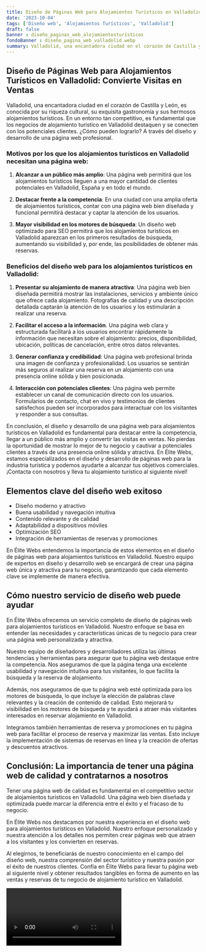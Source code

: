 ```yaml
---
title: Diseño de Páginas Web para Alojamientos Turísticos en Valladolid
date: '2023-10-04'
tags: ['Diseño web', 'Alojamientos Turísticos', 'Valladolid']
draft: false
banner : diseño_paginas_web_alojamientosturísticos
fondoBanner : diseño_pagina_web_valladolid.webp
summary: Valladolid, una encantadora ciudad en el corazón de Castilla y León, es conocida por su riqueza cultural, su exquisita gastronomía y sus hermosos alojamientos turísticos. En un entorno tan competitivo, es fundamental que los negocios de alojamiento turístico en Valladolid destaquen y se conecten con los potenciales clientes. ¿Cómo pueden lograrlo? A través del diseño y desarrollo de una página web profesional.
---
```


## Diseño de Páginas Web para Alojamientos Turísticos en Valladolid: Convierte Visitas en Ventas

Valladolid, una encantadora ciudad en el corazón de Castilla y León, es conocida por su riqueza cultural, su exquisita gastronomía y sus hermosos alojamientos turísticos. En un entorno tan competitivo, es fundamental que los negocios de alojamiento turístico en Valladolid destaquen y se conecten con los potenciales clientes. ¿Cómo pueden lograrlo? A través del diseño y desarrollo de una página web profesional.

### Motivos por los que los alojamientos turísticos en Valladolid necesitan una página web:

1. **Alcanzar a un público más amplio**: Una página web permitirá que los alojamientos turísticos lleguen a una mayor cantidad de clientes potenciales en Valladolid, España y en todo el mundo.

2. **Destacar frente a la competencia**: En una ciudad con una amplia oferta de alojamientos turísticos, contar con una página web bien diseñada y funcional permitirá destacar y captar la atención de los usuarios.

3. **Mayor visibilidad en los motores de búsqueda**: Un diseño web optimizado para SEO permitirá que los alojamientos turísticos en Valladolid aparezcan en los primeros resultados de búsqueda, aumentando su visibilidad y, por ende, las posibilidades de obtener más reservas.

### Beneficios del diseño web para los alojamientos turísticos en Valladolid:

1. **Presentar su alojamiento de manera atractiva**: Una página web bien diseñada permitirá mostrar las instalaciones, servicios y ambiente único que ofrece cada alojamiento. Fotografías de calidad y una descripción detallada captarán la atención de los usuarios y los estimularán a realizar una reserva.

2. **Facilitar el acceso a la información**. Una página web clara y estructurada facilitará a los usuarios encontrar rápidamente la información que necesitan sobre el alojamiento: precios, disponibilidad, ubicación, políticas de cancelación, entre otros datos relevantes.

3. **Generar confianza y credibilidad**: Una página web profesional brinda una imagen de confianza y profesionalidad. Los usuarios se sentirán más seguros al realizar una reserva en un alojamiento con una presencia online sólida y bien posicionada.

4. **Interacción con potenciales clientes**: Una página web permite establecer un canal de comunicación directo con los usuarios. Formularios de contacto, chat en vivo y testimonios de clientes satisfechos pueden ser incorporados para interactuar con los visitantes y responder a sus consultas.

En conclusión, el diseño y desarrollo de una página web para alojamientos turísticos en Valladolid es fundamental para destacar entre la competencia, llegar a un público más amplio y convertir las visitas en ventas. No pierdas la oportunidad de mostrar lo mejor de tu negocio y cautivar a potenciales clientes a través de una presencia online sólida y atractiva. En Élite Webs, estamos especializados en el diseño y desarrollo de páginas web para la industria turística y podemos ayudarte a alcanzar tus objetivos comerciales. ¡Contacta con nosotros y lleva tu alojamiento turístico al siguiente nivel!

<GifSeo />

<Cta />

## Elementos clave del diseño web exitoso

- Diseño moderno y atractivo
- Buena usabilidad y navegación intuitiva
- Contenido relevante y de calidad
- Adaptabilidad a dispositivos móviles
- Optimización SEO
- Integración de herramientas de reservas y promociones

En Élite Webs entendemos la importancia de estos elementos en el diseño de páginas web para alojamientos turísticos en Valladolid. Nuestro equipo de expertos en diseño y desarrollo web se encargará de crear una página web única y atractiva para tu negocio, garantizando que cada elemento clave se implemente de manera efectiva.

## Cómo nuestro servicio de diseño web puede ayudar

En Élite Webs ofrecemos un servicio completo de diseño de páginas web para alojamientos turísticos en Valladolid. Nuestro enfoque se basa en entender las necesidades y características únicas de tu negocio para crear una página web personalizada y atractiva.

Nuestro equipo de diseñadores y desarrolladores utiliza las últimas tendencias y herramientas para asegurar que tu página web destaque entre la competencia. Nos aseguramos de que la página tenga una excelente usabilidad y navegación intuitiva para tus visitantes, lo que facilita la búsqueda y la reserva de alojamiento.

Además, nos aseguramos de que tu página web esté optimizada para los motores de búsqueda, lo que incluye la elección de palabras clave relevantes y la creación de contenido de calidad. Esto mejorará tu visibilidad en los motores de búsqueda y te ayudará a atraer más visitantes interesados en reservar alojamiento en Valladolid.

Integramos también herramientas de reserva y promociones en tu página web para facilitar el proceso de reserva y maximizar las ventas. Esto incluye la implementación de sistemas de reservas en línea y la creación de ofertas y descuentos atractivos.

## Conclusión: La importancia de tener una página web de calidad y contratarnos a nosotros

Tener una página web de calidad es fundamental en el competitivo sector de alojamientos turísticos en Valladolid. Una página web bien diseñada y optimizada puede marcar la diferencia entre el éxito y el fracaso de tu negocio.

En Élite Webs nos destacamos por nuestra experiencia en el diseño web para alojamientos turísticos en Valladolid. Nuestro enfoque personalizado y nuestra atención a los detalles nos permiten crear páginas web que atraen a los visitantes y los convierten en reservas.

Al elegirnos, te beneficiarás de nuestro conocimiento en el campo del diseño web, nuestra comprensión del sector turístico y nuestra pasión por el éxito de nuestros clientes. Confía en Élite Webs para llevar tu página web al siguiente nivel y obtener resultados tangibles en forma de aumento en las ventas y reservas de tu negocio de alojamiento turístico en Valladolid.

<Video />

<CtaBot job='Alojamientos Turísticos' city='Valladolid'/>

<Gmaps query='Valladolid+españa+maps' />